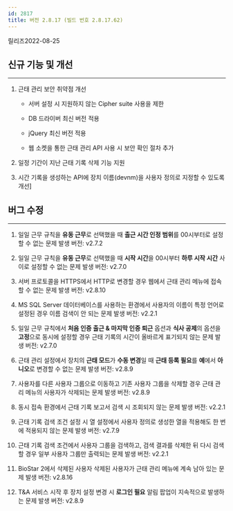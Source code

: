 ```yaml
---
id: 2817
title: 버전 2.8.17 (빌드 번호 2.8.17.62)
---
```


릴리즈<Separator/>2022-08-25

## 신규 기능 및 개선

---

1. 근태 관리 보안 취약점 개선

    * 서버 설정 시 지원하지 않는 Cipher suite 사용을 제한

    * DB 드라이버 최신 버전 적용

    * jQuery 최신 버전 적용

    * 웹 소켓을 통한 근태 관리 API 사용 시 보안 확인 절차 추가

1. 일정 기간이 지난 근태 기록 삭제 기능 지원

1. 시간 기록을 생성하는 API에 장치 이름(devnm)을 사용자 정의로 지정할 수 있도록 개선]

## 버그 수정

---

<BugLists>

1. 일일 근무 규칙을 **유동 근무**로 선택했을 때 **출근 시간 인정 범위**를 00시부터로 설정할 수 없는 문제 <Badge>발생 버전: v2.7.2</Badge>

1. 일일 근무 규칙을 **유동 근무**로 선택했을 때 **시작 시간**을 00시부터 **하루 시작 시간** 사이로 설정할 수 없는 문제 <Badge>발생 버전: v2.7.0</Badge>

1. 서버 프로토콜을 HTTPS에서 HTTP로 변경할 경우 웹에서 근태 관리 메뉴에 접속할 수 없는 문제 <Badge>발생 버전: v2.8.10</Badge>

1. MS SQL Server 데이터베이스를 사용하는 환경에서 사용자의 이름이 특정 언어로 설정된 경우 이름 검색이 안 되는 문제 <Badge>발생 버전: v2.2.1</Badge>

1. 일일 근무 규칙에서 **처음 인증 출근 & 마지막 인증 퇴근** 옵션과 **식사 공제**의 옵션을 **고정**으로 동시에 설정할 경우 근태 기록의 시간이 올바르게 표기되지 않는 문제 <Badge>발생 버전: v2.7.0</Badge>

1. 근태 관리 설정에서 장치의 **근태 모드**가 **수동 변경**일 때 **근태 등록 필요**를 **예**에서 **아니오**로 변경할 수 없는 문제 <Badge>발생 버전: v2.8.9</Badge>

1. 사용자를 다른 사용자 그룹으로 이동하고 기존 사용자 그룹을 삭제할 경우 근태 관리 메뉴의 사용자가 삭제되는 문제 <Badge>발생 버전: v2.8.9</Badge>

1. 동시 접속 환경에서 근태 기록 보고서 검색 시 조회되지 않는 문제 <Badge>발생 버전: v2.2.1</Badge>

1. 근태 기록 검색 조건 설정 시 열 설정에서 사용자 정의로 생성한 열을 적용해도 한 번에 적용되지 않는 문제 <Badge>발생 버전: v2.7.9</Badge>

1. 근태 기록 검색 조건에서 사용자 그룹을 검색하고, 검색 결과를 삭제한 뒤 다시 검색할 경우 일부 사용자 그룹만 출력되는 문제 <Badge>발생 버전: v2.2.1</Badge>

1. BioStar 2에서 삭제된 사용자 삭제된 사용자가 근태 관리 메뉴에 계속 남아 있는 문제 <Badge>발생 버전: v2.8.16</Badge>

1. T&A 서비스 시작 후 장치 설정 변경 시 **로그인 필요** 알림 팝업이 지속적으로 발생하는 문제 <Badge>발생 버전: v2.8.9</Badge>

</BugLists>